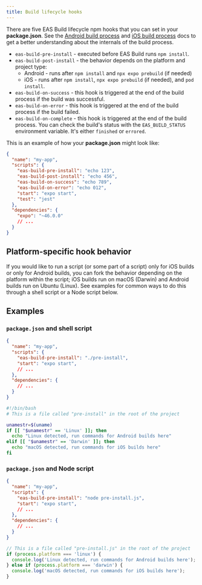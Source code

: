 ```yaml
---
title: Build lifecycle hooks
---
```


There are five EAS Build lifecycle npm hooks that you can set in your **package.json**. See the [Android build process](android-builds.mdx) and [iOS build process](ios-builds.mdx) docs to get a better understanding about the internals of the build process.

- `eas-build-pre-install` - executed before EAS Build runs `npm install`.
- `eas-build-post-install` - the behavior depends on the platform and project type:
  - Android - runs after `npm install` and `npx expo prebuild` (if needed)
  - iOS - runs after `npm install`, `npx expo prebuild` (if needed), and `pod install`.
- `eas-build-on-success` - this hook is triggered at the end of the build process if the build was successful.
- `eas-build-on-error` - this hook is triggered at the end of the build process if the build failed.
- `eas-build-on-complete` - this hook is triggered at the end of the build process. You can check the build's status with the `EAS_BUILD_STATUS` environment variable. It's either `finished` or `errored`.

This is an example of how your **package.json** might look like:

```json package.json
{
  "name": "my-app",
  "scripts": {
    "eas-build-pre-install": "echo 123",
    "eas-build-post-install": "echo 456",
    "eas-build-on-success": "echo 789",
    "eas-build-on-error": "echo 012",
    "start": "expo start",
    "test": "jest"
  },
  "dependencies": {
    "expo": "~46.0.0"
    // ...
  }
}
```

## Platform-specific hook behavior

If you would like to run a script (or some part of a script) only for iOS builds or only for Android builds, you can fork the behavior depending on the platform within the script; iOS builds run on macOS (Darwin) and Android builds run on Ubuntu (Linux). See examples for common ways to do this through a shell script or a Node script below.

## Examples

### `package.json` and shell script

```json package.json
{
  "name": "my-app",
  "scripts": {
    "eas-build-pre-install": "./pre-install",
    "start": "expo start",
    // ...
  },
  "dependencies": {
    // ...
  }
}
```

```bash pre-install
#!/bin/bash
# This is a file called "pre-install" in the root of the project

unamestr=$(uname)
if [[ "$unamestr" == 'Linux' ]]; then
  echo "Linux detected, run commands for Android builds here"
elif [[ "$unamestr" == 'Darwin' ]]; then
  echo "macOS detected, run commands for iOS builds here"
fi
```

### `package.json` and Node script

```json package.json
{
  "name": "my-app",
  "scripts": {
    "eas-build-pre-install": "node pre-install.js",
    "start": "expo start",
    // ...
  },
  "dependencies": {
    // ...
  }
}
```

```js pre-install.js
// This is a file called "pre-install.js" in the root of the project
if (process.platform === 'linux') {
  console.log('Linux detected, run commands for Android builds here');
} else if (process.platform === 'darwin') {
  console.log('macOS detected, run commands for iOS builds here');
}
```
